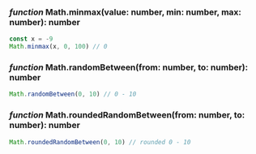 ### *function* Math.minmax(value: number, min: number, max: number): number
```ts
const x = -9
Math.minmax(x, 0, 100) // 0
```

### *function* Math.randomBetween(from: number, to: number): number
```ts
Math.randomBetween(0, 10) // 0 - 10
```

### *function* Math.roundedRandomBetween(from: number, to: number): number
```ts
Math.roundedRandomBetween(0, 10) // rounded 0 - 10
```
